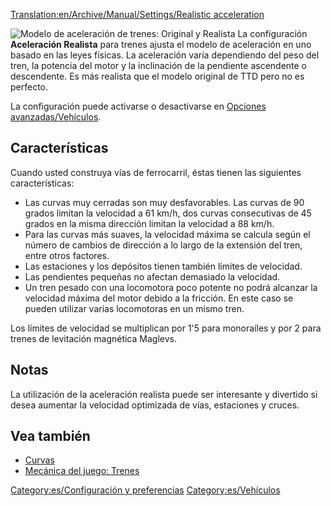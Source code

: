 [[Translation:en/Archive/Manual/Settings/Realistic acceleration]]

[[File:es/Realistic acceleration config.png|frame|right|Modelo de aceleración de trenes: ''Original'' y ''Realista'']]
La configuración '''Aceleración Realista''' para trenes ajusta el modelo de aceleración en uno basado en las leyes físicas. La aceleración varía dependiendo del peso del tren, la potencia del motor y la inclinación de la pendiente ascendente o descendente. Es más realista que el modelo original de TTD pero no es perfecto.

La configuración puede activarse o desactivarse en [[es/Archive/Manual/Settings/Opciones avanzadas/Vehículos#Modelo de aceleración de trenes|Opciones avanzadas/Vehículos]].

==Características==
Cuando usted construya vías de ferrocarril, éstas tienen las siguientes características:
* Las curvas muy cerradas son muy desfavorables. Las curvas de 90 grados limitan la velocidad a 61 km/h, dos curvas consecutivas de 45 grados en la misma dirección limitan la velocidad a 88 km/h.
* Para las curvas más suaves, la velocidad máxima se calcula según el número de cambios de dirección a lo largo de la extensión del tren, entre otros factores.
* Las estaciones y los depósitos tienen también límites de velocidad.
* Las pendientes pequeñas no afectan demasiado la velocidad.
* Un tren pesado con una locomotora poco potente no podrá alcanzar la velocidad máxima del motor debido a la fricción. En este caso se pueden utilizar varias locomotoras en un mismo tren.

Los límites de velocidad se multiplican por 1'5 para monoraíles y por 2 para trenes de levitación magnética Maglevs.

==Notas==
La utilización de la aceleración realista puede ser interesante y divertido si desea aumentar la velocidad optimizada de vías, estaciones y cruces.

==Vea también==
* [[es/Community/Curvas|Curvas]]
* [[es/Manual/Mecánica del juego#Trenes|Mecánica del juego: Trenes]]

[[Category:es/Configuración y preferencias]]
[[Category:es/Vehículos]]